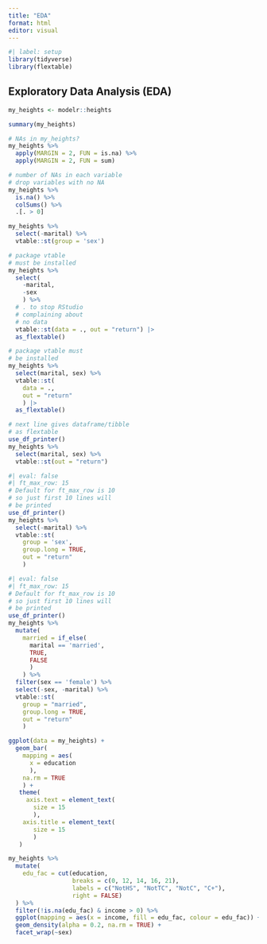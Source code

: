 ```yaml
---
title: "EDA"
format: html
editor: visual
---
```


```r
#| label: setup
library(tidyverse)
library(flextable)
```

## Exploratory Data Analysis (EDA)

```r
my_heights <- modelr::heights
```

```r
summary(my_heights)
```

```r
# NAs in my_heights?
my_heights %>% 
  apply(MARGIN = 2, FUN = is.na) %>% 
  apply(MARGIN = 2, FUN = sum) 
```

```r
# number of NAs in each variable
# drop variables with no NA
my_heights %>% 
  is.na() %>% 
  colSums() %>%
  .[. > 0]
```

```r
my_heights %>% 
  select(-marital) %>% 
  vtable::st(group = 'sex')
```

```r
# package vtable 
# must be installed
my_heights %>% 
  select(
    -marital, 
    -sex
    ) %>% 
  # . to stop RStudio 
  # complaining about 
  # no data
  vtable::st(data = ., out = "return") |> 
  as_flextable()
```

```r
# package vtable must 
# be installed
my_heights %>% 
  select(marital, sex) %>% 
  vtable::st(
    data = ., 
    out = "return"
    ) |> 
  as_flextable()
```

```r
# next line gives dataframe/tibble
# as flextable
use_df_printer()
my_heights %>% 
  select(marital, sex) %>% 
  vtable::st(out = "return") 
```

```r
#| eval: false
#| ft_max_row: 15
# Default for ft_max_row is 10
# so just first 10 lines will
# be printed
use_df_printer()
my_heights %>% 
  select(-marital) %>% 
  vtable::st(
    group = 'sex',
    group.long = TRUE,
    out = "return"
    )
```

```r
#| eval: false
#| ft_max_row: 15
# Default for ft_max_row is 10
# so just first 10 lines will
# be printed
use_df_printer()
my_heights %>% 
  mutate(
    married = if_else(
      marital == 'married', 
      TRUE, 
      FALSE
      )
    ) %>% 
  filter(sex == 'female') %>% 
  select(-sex, -marital) %>% 
  vtable::st(
    group = "married",
    group.long = TRUE,
    out = "return"
    )
```

```r
ggplot(data = my_heights) +
  geom_bar(
    mapping = aes(
      x = education
      ), 
    na.rm = TRUE
    ) +
   theme(
     axis.text = element_text(
       size = 15
       ),
    axis.title = element_text(
       size = 15
       )
   )
```

```r
my_heights %>% 
  mutate(
    edu_fac = cut(education, 
                  breaks = c(0, 12, 14, 16, 21), 
                  labels = c("NotHS", "NotTC", "NotC", "C+"),
                  right = FALSE) 
  ) %>% 
  filter(!is.na(edu_fac) & income > 0) %>%
  ggplot(mapping = aes(x = income, fill = edu_fac, colour = edu_fac)) +
  geom_density(alpha = 0.2, na.rm = TRUE) + 
  facet_wrap(~sex)
```
